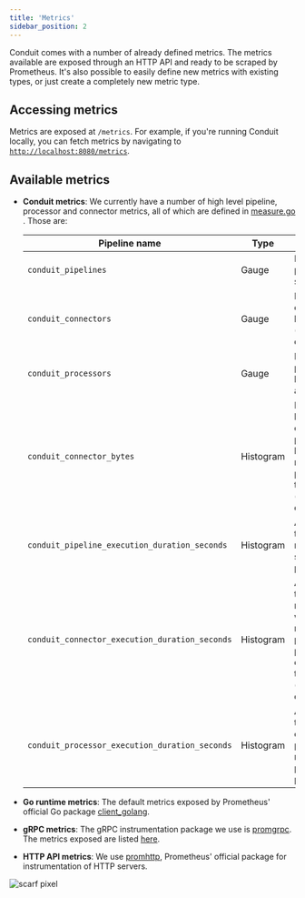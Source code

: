 ```yaml
---
title: 'Metrics'
sidebar_position: 2
---
```


Conduit comes with a number of already defined metrics. The metrics available
are exposed through an HTTP API and ready to be scraped by Prometheus. It's also
possible to easily define new metrics with existing types, or just create a
completely new metric type.

## Accessing metrics

Metrics are exposed at `/metrics`. For example, if you're running Conduit
locally, you can fetch metrics by navigating to 
[`http://localhost:8080/metrics`](http://localhost:8080/metrics).

## Available metrics

* **Conduit metrics**: We currently have a number of high level pipeline,
  processor and connector metrics, all of which are defined
  in [measure.go](https://github.com/ConduitIO/conduit/blob/main/pkg/foundation/metrics/measure/measure.go)
  . Those are:

  | Pipeline name                                  | Type      | Description                                                                                                    |
  |------------------------------------------------|-----------|----------------------------------------------------------------------------------------------------------------|
  | `conduit_pipelines`                            | Gauge     | Number of pipelines by status.                                                                                 |
  | `conduit_connectors`                           | Gauge     | Number of connectors by type (source, destination).                                                            |
  | `conduit_processors`                           | Gauge     | Number of processors by name and type.                                                                         |
  | `conduit_connector_bytes`                      | Histogram | Number of bytes a connector processed by pipeline name, plugin and type (source, destination).                 |
  | `conduit_pipeline_execution_duration_seconds`  | Histogram | Amount of time records spent in a pipeline.                                                                    |
  | `conduit_connector_execution_duration_seconds` | Histogram | Amount of time spent reading or writing records per pipeline, plugin and connector type (source, destination). |
  | `conduit_processor_execution_duration_seconds` | Histogram | Amount of time spent on processing records per pipeline and processor.                                         |

* **Go runtime metrics**: The default metrics exposed by Prometheus' official Go
  package [client_golang](https://pkg.go.dev/github.com/prometheus/client_golang).
* **gRPC metrics**: The gRPC instrumentation package we use
  is [promgrpc](https://github.com/piotrkowalczuk/promgrpc). The metrics exposed
  are listed [here](https://github.com/piotrkowalczuk/promgrpc#metrics).
* **HTTP API metrics**: We
  use [promhttp](https://pkg.go.dev/github.com/prometheus/client_golang/prometheus/promhttp),
  Prometheus' official package for instrumentation of HTTP servers.

![scarf pixel](https://static.scarf.sh/a.png?x-pxid=8c8ff6d5-2756-41a3-b4ca-3ca2be381842)